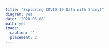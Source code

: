 ```yaml
---
title: "Exploring COVID-19 Data with Shiny!"
diagram: yes
date: '2020-06-08'
math: yes
image:
  caption: ''
  placement: 2
---
```



